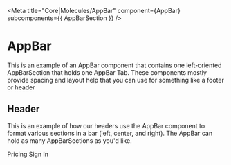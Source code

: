 
<Meta
  title="Core|Molecules/AppBar"
  component={AppBar}
  subcomponents={{ AppBarSection }}
/>

# AppBar

This is an example of an AppBar component that contains one left-oriented
AppBarSection that holds one AppBar Tab. These components mostly provide
spacing and layout help that you can use for something like a footer or
header

<Preview>
  <Story name="AppBar">
    <AppBar>
      <AppBarSection position="left"></AppBarSection>
    </AppBar>
  </Story>
</Preview>

<Props of={AppBar} />

## Header

This is an example of how our headers use the AppBar component to format
various sections in a bar (left, center, and right). The AppBar can hold
as many AppBarSections as you'd like.

<Preview>
  <Story name="Header">
    <AppBar>
      <AppBarSection position="left">
        <Logo />
      </AppBarSection>
      <AppBarSection position="center">Pricing</AppBarSection>
      <AppBarSection position="right">Sign In</AppBarSection>
    </AppBar>
  </Story>
</Preview>
